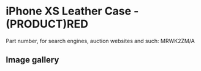 
# iPhone XS Leather Case - (PRODUCT)RED

Part number, for search engines, auction websites and such: MRWK2ZM/A

## Image gallery

<div style={{ width: '100%', maxWidth: '768px' }}>
<GalleryComponent
    images={[
      {
        original: "/everysource/MRWK2.webp",
        thumbnail: "/everypreview/MRWK2.webp",
      },
      {
        original: "/everysource/MRWK2_AV1_GOLD.webp",
        thumbnail: "/everypreview/MRWK2_AV1_GOLD.webp",
      },
      {
        original: "/everysource/MRWK2_AV1_SILVER.webp",
        thumbnail: "/everypreview/MRWK2_AV1_SILVER.webp",
      },
      {
        original: "/everysource/MRWK2_AV1_SPACE_GRAY.webp",
        thumbnail: "/everypreview/MRWK2_AV1_SPACE_GRAY.webp",
      },
      {
        original: "/everysource/MRWK2_AV2.webp",
        thumbnail: "/everypreview/MRWK2_AV2.webp",
      }
    ]}
  />
</div>